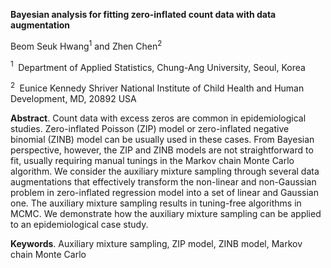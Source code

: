 <span>**Bayesian analysis for fitting zero-inflated count data with data
augmentation**</span>

Beom Seuk Hwang$^1$ and Zhen Chen$^2$

$^1 \;$ Department of Applied Statistics, Chung-Ang University, Seoul,
Korea

$^2 \;$ Eunice Kennedy Shriver National Institute of Child Health and
Human Development, MD, 20892 USA

<span>**Abstract**</span>. Count data with excess zeros are common in
epidemiological studies. Zero-inflated Poisson (ZIP) model or
zero-inflated negative binomial (ZINB) model can be usually used in
these cases. From Bayesian perspective, however, the ZIP and ZINB models
are not straightforward to fit, usually requiring manual tunings in the
Markov chain Monte Carlo algorithm. We consider the auxiliary mixture
sampling through several data augmentations that effectively transform
the non-linear and non-Gaussian problem in zero-inflated regression
model into a set of linear and Gaussian one. The auxiliary mixture
sampling results in tuning-free algorithms in MCMC. We demonstrate how
the auxiliary mixture sampling can be applied to an epidemiological case
study.

<span>**Keywords**</span>. Auxiliary mixture sampling, ZIP model, ZINB
model, Markov chain Monte Carlo
